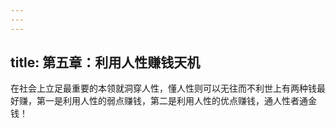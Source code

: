 ```yaml
---
---
---
```

title: 第五章：利用人性赚钱天机
---



在社会上立足最重要的本领就洞穿人性，懂人性则可以无往而不利世上有两种钱最好赚，第一是利用人性的弱点赚钱，第二是利用人性的优点赚钱，通人性者通金钱！